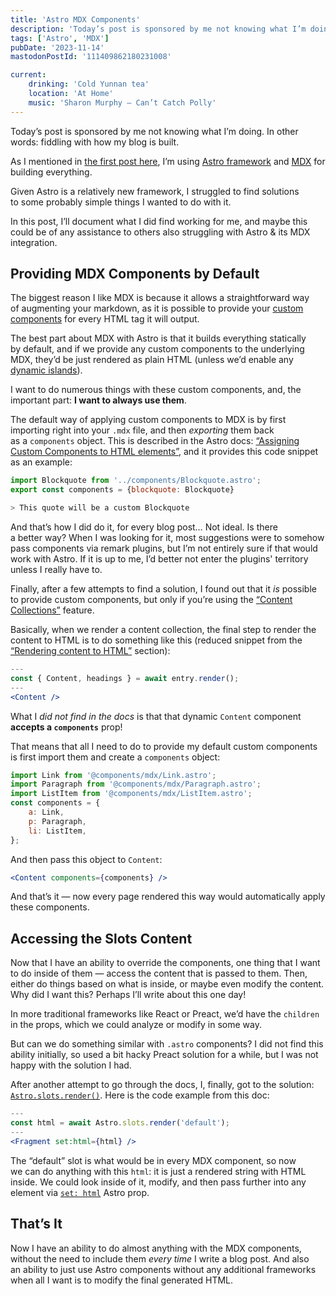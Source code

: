 ```yaml
---
title: 'Astro MDX Components'
description: 'Today’s post is sponsored by me not knowing what I’m doing. In other words: fiddling with how my blog is built. Given Astro is a relatively new framework, I struggled to find solutions to some probably simple things I wanted to do with it. In this post, I’ll document what I did find working for me, and maybe this could be of any assistance to others also struggling with Astro & its MDX integration.'
tags: ['Astro', 'MDX']
pubDate: '2023-11-14'
mastodonPostId: '111409862180231008'

current:
	drinking: 'Cold Yunnan tea'
	location: 'At Home'
	music: 'Sharon Murphy — Can’t Catch Polly'
---
```


Today’s post is sponsored by me not knowing what I’m doing. In other words: fiddling with how my blog is built.

As I mentioned in [the first post here](/not-an-ideal-start), I’m using [Astro framework](https://astro.build/) and [MDX](https://mdxjs.com/) for building everything.

Given Astro is a relatively new framework, I struggled to find solutions to some probably simple things I wanted to do with it.

In this post, I’ll document what I did find working for me, and maybe this could be of any assistance to others also struggling with Astro & its MDX integration.

## Providing MDX Components by Default

The biggest reason I like MDX is because it allows a straightforward way of augmenting your markdown, as it is possible to provide your [custom components](https://mdxjs.com/table-of-components/) for every HTML tag it will output.

The best part about MDX with Astro is that it builds everything statically by default, and if we provide any custom components to the underlying MDX, they’d be just rendered as plain HTML (unless we’d enable any [dynamic islands](https://docs.astro.build/en/concepts/islands/)).

I want to do numerous things with these custom components, and, the important part: **I want to always use them**.

The default way of applying custom components to MDX is by first importing right into your `.mdx` file, and then _exporting_ them back as a `components` object. This is described in the Astro docs: [“Assigning Custom Components to HTML elements”](https://docs.astro.build/en/guides/markdown-content/#assigning-custom-components-to-html-elements), and it provides this code snippet as an example:

```js
import Blockquote from '../components/Blockquote.astro';
export const components = {blockquote: Blockquote}

> This quote will be a custom Blockquote
```

And that’s how I did do it, for every blog post… Not ideal. Is there a better way? When I was looking for it, most suggestions were to somehow pass components via remark plugins, but I’m not entirely sure if that would work with Astro. If it is up to me, I’d better not enter the plugins' territory unless I really have to.

Finally, after a few attempts to find a solution, I found out that it _is_ possible to provide custom components, but only if you’re using the [“Content Collections”](https://docs.astro.build/en/guides/content-collections/) feature.

Basically, when we render a content collection, the final step to render the content to HTML is to do something like this (reduced snippet from the [“Rendering content to HTML”](https://docs.astro.build/en/guides/content-collections/#rendering-content-to-html) section):

```jsx
---
const { Content, headings } = await entry.render();
---
<Content />
```

What I _did not find in the docs_ is that that dynamic `Content` component **accepts a `components`** prop!

That means that all I need to do to provide my default custom components is first import them and create a `components` object:

```js
import Link from '@components/mdx/Link.astro';
import Paragraph from '@components/mdx/Paragraph.astro';
import ListItem from '@components/mdx/ListItem.astro';
const components = {
	a: Link,
	p: Paragraph,
	li: ListItem,
};
```

And then pass this object to `Content`:

```jsx
<Content components={components} />
```

And that’s it — now every page rendered this way would automatically apply these components.

## Accessing the Slots Content

Now that I have an ability to override the components, one thing that I want to do inside of them — access the content that is passed to them. Then, either do things based on what is inside, or maybe even modify the content. Why did I want this? Perhaps I’ll write about this one day!

In more traditional frameworks like React or Preact, we’d have the `children` in the props, which we could analyze or modify in some way.

But can we do something similar with `.astro` components? I did not find this ability initially, so used a bit hacky Preact solution for a while, but I was not happy with the solution I had.

After another attempt to go through the docs, I, finally, got to the solution: [`Astro.slots.render()`](https://docs.astro.build/en/reference/api-reference/#astroslotsrender). Here is the code example from this doc:

```jsx
---
const html = await Astro.slots.render('default');
---
<Fragment set:html={html} />
```

The “default” slot is what would be in every MDX component, so now we can do anything with this `html`: it is just a rendered string with HTML inside. We could look inside of it, modify, and then pass further into any element via [`set: html`](https://docs.astro.build/en/reference/directives-reference/#sethtml) Astro prop.

## That’s It

Now I have an ability to do almost anything with the MDX components, without the need to include them _every time_ I write a blog post. And also an ability to just use Astro components without any additional frameworks when all I want is to modify the final generated HTML.
